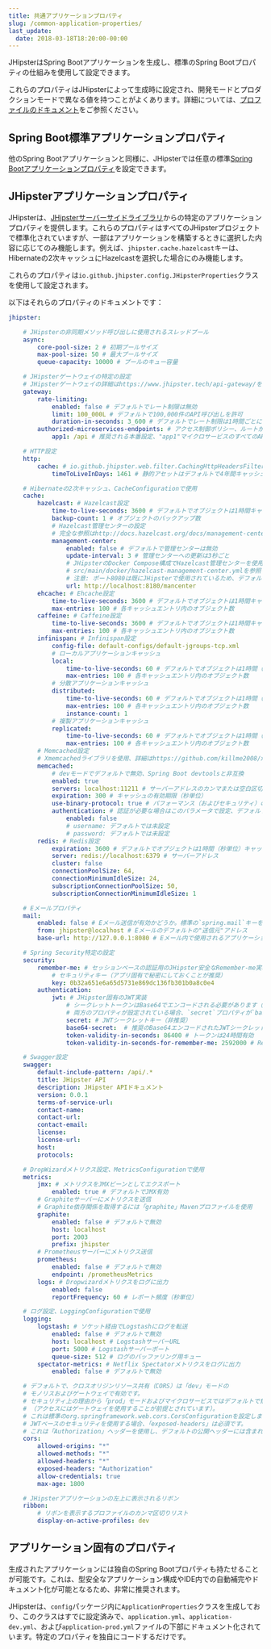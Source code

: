 ```yaml
---
title: 共通アプリケーションプロパティ
slug: /common-application-properties/
last_update:
  date: 2018-03-18T18:20:00-00:00
---
```


JHipsterはSpring Bootアプリケーションを生成し、標準のSpring Bootプロパティの仕組みを使用して設定できます。

これらのプロパティはJHipsterによって生成時に設定され、開発モードとプロダクションモードで異なる値を持つことがよくあります。詳細については、[プロファイルのドキュメント](/profiles)をご参照ください。


## Spring Boot標準アプリケーションプロパティ

他のSpring Bootアプリケーションと同様に、JHipsterでは任意の標準[Spring Bootアプリケーションプロパティ](http://docs.spring.io/spring-boot/docs/current/reference/html/common-application-properties.html)を設定できます。


## JHipsterアプリケーションプロパティ

JHipsterは、[JHipsterサーバーサイドライブラリ](https://github.com/jhipster/jhipster)からの特定のアプリケーションプロパティを提供します。これらのプロパティはすべてのJHipsterプロジェクトで標準化されていますが、一部はアプリケーションを構築するときに選択した内容に応じてのみ機能します。例えば、`jhipster.cache.hazelcast`キーは、Hibernateの2次キャッシュにHazelcastを選択した場合にのみ機能します。

これらのプロパティは`io.github.jhipster.config.JHipsterProperties`クラスを使用して設定されます。

以下はそれらのプロパティのドキュメントです：

```yaml
jhipster:

    # JHipsterの非同期メソッド呼び出しに使用されるスレッドプール
    async:
        core-pool-size: 2 # 初期プールサイズ
        max-pool-size: 50 # 最大プールサイズ
        queue-capacity: 10000 # プールのキュー容量

    # JHipsterゲートウェイの特定の設定
    # JHipsterゲートウェイの詳細はhttps://www.jhipster.tech/api-gateway/を参照
    gateway:
        rate-limiting:
            enabled: false # デフォルトでレート制限は無効
            limit: 100_000L # デフォルトで100,000件のAPI呼び出しを許可
            duration-in-seconds: 3_600 # デフォルトでレート制限は1時間ごとにリセット
        authorized-microservices-endpoints: # アクセス制御ポリシー、ルートが空の場合、すべてのエンドポイントがアクセス可能
            app1: /api # 推奨される本番設定、"app1"マイクロサービスのすべてのAPI呼び出しへのアクセスを許可

    # HTTP設定
    http:
        cache: # io.github.jhipster.web.filter.CachingHttpHeadersFilterによるキャッシュ
            timeToLiveInDays: 1461 # 静的アセットはデフォルトで4年間キャッシュ

    # Hibernateの2次キャッシュ、CacheConfigurationで使用
    cache:
        hazelcast: # Hazelcast設定
            time-to-live-seconds: 3600 # デフォルトでオブジェクトは1時間キャッシュ
            backup-count: 1 # オブジェクトのバックアップ数
            # Hazelcast管理センターの設定
            # 完全な参照はhttp://docs.hazelcast.org/docs/management-center/3.9/manual/html/Deploying_and_Starting.htmlにあります
            management-center:
                enabled: false # デフォルトで管理センターは無効
                update-interval: 3 # 管理センターへの更新は3秒ごと
                # JHipsterのDocker Compose構成でHazelcast管理センターを使用する場合のデフォルトURL
                # src/main/docker/hazelcast-management-center.ymlを参照
                # 注意: ポート8080は既にJHipsterで使用されているため、デフォルトポートは8180です
                url: http://localhost:8180/mancenter
        ehcache: # Ehcache設定
            time-to-live-seconds: 3600 # デフォルトでオブジェクトは1時間キャッシュ
            max-entries: 100 # 各キャッシュエントリ内のオブジェクト数
        caffeine: # Caffeine設定
            time-to-live-seconds: 3600 # デフォルトでオブジェクトは1時間キャッシュ
            max-entries: 100 # 各キャッシュエントリ内のオブジェクト数    
        infinispan: # Infinispan設定
            config-file: default-configs/default-jgroups-tcp.xml
            # ローカルアプリケーションキャッシュ
            local: 
                time-to-live-seconds: 60 # デフォルトでオブジェクトは1時間（分単位）キャッシュ
                max-entries: 100 # 各キャッシュエントリ内のオブジェクト数
            # 分散アプリケーションキャッシュ
            distributed: 
                time-to-live-seconds: 60 # デフォルトでオブジェクトは1時間（分単位）キャッシュ
                max-entries: 100 # 各キャッシュエントリ内のオブジェクト数
                instance-count: 1
            # 複製アプリケーションキャッシュ
            replicated:
                time-to-live-seconds: 60 # デフォルトでオブジェクトは1時間（分単位）キャッシュ
                max-entries: 100 # 各キャッシュエントリ内のオブジェクト数
        # Memcached設定
        # Xmemcachedライブラリを使用、詳細はhttps://github.com/killme2008/xmemcachedを参照
        memcached:
            # devモードでデフォルトで無効、Spring Boot devtoolsと非互換
            enabled: true
            servers: localhost:11211 # サーバーアドレスのカンマまたは空白区切りリスト
            expiration: 300 # キャッシュの有効期限（秒単位）
            use-binary-protocol: true # パフォーマンス（およびセキュリティ）のためにバイナリプロトコル推奨
            authentication: # 認証が必要な場合はこのパラメータで設定、デフォルトで無効
                enabled: false
                # username: デフォルトでは未設定
                # password: デフォルトでは未設定
        redis: # Redis設定
            expiration: 3600 # デフォルトでオブジェクトは1時間（秒単位）キャッシュ
            server: redis://localhost:6379 # サーバーアドレス
            cluster: false
            connectionPoolSize: 64,
            connectionMinimumIdleSize: 24,
            subscriptionConnectionPoolSize: 50,
            subscriptionConnectionMinimumIdleSize: 1

    # Eメールプロパティ
    mail:
        enabled: false # Eメール送信が有効かどうか。標準の`spring.mail`キーを設定する必要あり
        from: jhipster@localhost # Eメールのデフォルトの"送信元"アドレス
        base-url: http://127.0.0.1:8080 # Eメール内で使用されるアプリケーションのURL

    # Spring Security特定の設定
    security:
        remember-me: # セッションベースの認証用のJHipster安全なRemember-me実装
            # セキュリティキー（アプリ固有で秘密にしておくことが推奨）
            key: 0b32a651e6a65d5731e869dc136fb301b0a8c0e4
        authentication:
            jwt: # JHipster固有のJWT実装
                # シークレットトークンはBase64でエンコードされる必要があります（コマンドラインで`echo 'secret-key'|base64`と入力できます）。
                # 両方のプロパティが設定されている場合、`secret`プロパティが`base64-secret`プロパティより優先されます。
                secret: # JWTシークレットキー（非推奨）
                base64-secret:  # 推奨のBase64エンコードされたJWTシークレットキー
                token-validity-in-seconds: 86400 # トークンは24時間有効
                token-validity-in-seconds-for-remember-me: 2592000 # Remember meトークンは30日間有効

    # Swagger設定
    swagger:
        default-include-pattern: /api/.*
        title: JHipster API
        description: JHipster APIドキュメント
        version: 0.0.1
        terms-of-service-url:
        contact-name:
        contact-url:
        contact-email:
        license:
        license-url:
        host:
        protocols:

    # DropWizardメトリクス設定、MetricsConfigurationで使用
    metrics:
        jmx: # メトリクスをJMXビーンとしてエクスポート
            enabled: true # デフォルトでJMX有効
        # Graphiteサーバーにメトリクスを送信
        # Graphite依存関係を取得するには「graphite」Mavenプロファイルを使用
        graphite:
            enabled: false # デフォルトで無効
            host: localhost
            port: 2003
            prefix: jhipster
        # Prometheusサーバーにメトリクス送信
        prometheus:
            enabled: false # デフォルトで無効
            endpoint: /prometheusMetrics
        logs: # Dropwizardメトリクスをログに出力
            enabled: false
            reportFrequency: 60 # レポート頻度（秒単位）

    # ログ設定、LoggingConfigurationで使用
    logging:
        logstash: # ソケット経由でLogstashにログを転送
            enabled: false # デフォルトで無効
            host: localhost # LogstashサーバーURL
            port: 5000 # Logstashサーバーポート
            queue-size: 512 # ログのバッファリング用キュー
        spectator-metrics: # Netflix Spectatorメトリクスをログに出力
            enabled: false # デフォルトで無効

    # デフォルトで、クロスオリジンリソース共有（CORS）は「dev」モードの
    # モノリスおよびゲートウェイで有効です。
    # セキュリティ上の理由から「prod」モードおよびマイクロサービスではデフォルトで無効になっています
    # （アクセスにはゲートウェイを使用することが前提とされています）。
    # これは標準のorg.springframework.web.cors.CorsConfigurationを設定します
    # JWTベースのセキュリティを使用する場合、「exposed-headers」は必須です。
    # これは「Authorization」ヘッダーを使用し、デフォルトの公開ヘッダーには含まれていません。
    cors:
        allowed-origins: "*"
        allowed-methods: "*"
        allowed-headers: "*"
        exposed-headers: "Authorization"
        allow-credentials: true
        max-age: 1800

    # JHipsterアプリケーションの左上に表示されるリボン
    ribbon:
        # リボンを表示するプロファイルのカンマ区切りリスト
        display-on-active-profiles: dev
```


## アプリケーション固有のプロパティ

生成されたアプリケーションには独自のSpring Bootプロパティも持たせることが可能です。これは、型安全なアプリケーション構成やIDE内での自動補完やドキュメント化が可能となるため、非常に推奨されます。

JHipsterは、`config`パッケージ内に`ApplicationProperties`クラスを生成しており、このクラスはすでに設定済みで、`application.yml`、`application-dev.yml`、および`application-prod.yml`ファイルの下部にドキュメント化されています。特定のプロパティを独自にコードするだけです。

